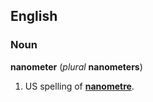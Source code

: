 ==English==
===Noun===
'''nanometer''' (''plural'' '''nanometers''')

#US spelling of '''[[nanometre]]'''.

<!--Put translations, etc, at "nanometre"-->